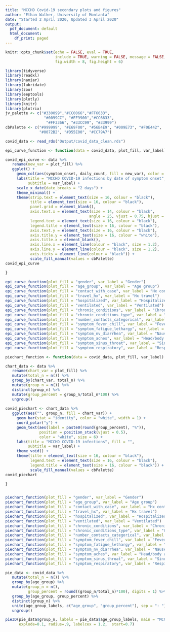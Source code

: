 ```yaml
---
title: "MCCHD Covid-19 secondary plots and figures"
author: "Ethan Walker, University of Montanta"
date: "Started 2 April 2020, Updated 3 April 2020"
output:
  pdf_document: default
  html_document:
    df_print: paged
---
```


```r
knitr::opts_chunk$set(echo = FALSE, eval = TRUE, 
                      include = TRUE, warning = FALSE, message = FALSE,
                      fig.width = 8, fig.height = 6)
```

```r
library(tidyverse)
library(readxl)
library(naniar)
library(lubridate)
library(zoo)
library(eeptools)
library(plotly)
library(knitr)
library(plotrix)
jv_palette <- c("#330099","#CC0066","#FF6633", 
                 "#0099CC", "#FF9900","#CC6633",
                  "#FF3366", "#33CC99", "#33999")
cbPalette <- c("#999999", "#E69F00", "#56B4E9", "#009E73", "#F0E442", 
               "#0072B2", "#D55E00", "#CC79A7")
```


```r
covid_data <- read_rds("Output/covid_data_clean.rds")
```


```r
epi_curve_function <- function(data = covid_data, plot_fill, var_label) {

covid_epi_curve <- data %>% 
   rename(new_var = plot_fill) %>% 
   ggplot() +
     geom_col(aes(symptom_onset, daily_count, fill = new_var), color = "black") +
     labs(title = "MCCHD COVID-19 infections by date of symptom onset", fill = "",
          subtitle = var_label) +
     scale_x_date(date_breaks = "2 days") +
     theme_minimal() +
     theme(strip.text = element_text(size = 16, colour = "black"),
           title = element_text(size = 16, colour = "black"),
           panel.grid = element_blank(),
           axis.text.x = element_text(size = 14, colour = "black", 
                                     angle = 25, vjust = 0.75, hjust = 0.9),
           legend.text = element_text(size = 16, colour = "black"),
           legend.title = element_text(size = 16, colour = "black"),
           axis.text.y = element_text(size = 16, colour = "black"),
           axis.title.y = element_text(size = 16, colour = "white"),
           axis.title.x = element_blank(),
           axis.line.x = element_line(colour = "black", size = 1.2), 
           axis.line.y = element_line(colour = "black", size = 1.2), 
           axis.ticks = element_line(colour = "black")) +
           scale_fill_manual(values = cbPalette)
covid_epi_curve

}

epi_curve_function(plot_fill = "gender", var_label = "Gender")
epi_curve_function(plot_fill = "age_group", var_label = "Age group")
epi_curve_function(plot_fill = "contact_with_case", var_label = "Hx contact with a Covid case")
epi_curve_function(plot_fill = "travel_hx", var_label = "Hx travel")
epi_curve_function(plot_fill = "hospitalized", var_label = "Hospitalized")
epi_curve_function(plot_fill = "ventilated", var_label = "Ventilated")
epi_curve_function(plot_fill = "chronic_conditions", var_label = "Chronic conditions")
epi_curve_function(plot_fill = "chronic_conditions_type", var_label = "Chronic conditions type")
epi_curve_function(plot_fill = "number_contacts_categorical", var_label = "Number of contacts")
epi_curve_function(plot_fill = "symptom_fever_chill", var_label = "Fever/chills")
epi_curve_function(plot_fill = "symptom_fatigue_lethargy", var_label = "Fatigue/lethargy")
epi_curve_function(plot_fill = "symptom_nv_diarrhea", var_label = "Nausea/vomiting/diarrhea")
epi_curve_function(plot_fill = "symptom_aches", var_label = "Head/body aches")
epi_curve_function(plot_fill = "symptom_sinus_throat", var_label = "Sinus/throat symptoms")
epi_curve_function(plot_fill = "symptom_respiratory", var_label = "Respiratory symptoms")
```


```r
piechart_function <- function(data = covid_data, plot_fill, var_label) {

chart_data <- data %>% 
   rename(chart_var = plot_fill) %>% 
   mutate(total_n = n()) %>% 
   group_by(chart_var, total_n) %>% 
   mutate(group_n = n()) %>% 
   distinct(group_n) %>% 
   mutate(group_percent = group_n/total_n*100) %>% 
   ungroup()
   
covid_piechart <- chart_data %>% 
   ggplot(aes("", group_n, fill = chart_var)) +
     geom_bar(stat = "identity", color = "white", width = 1) +
     coord_polar("y") +
     geom_text(aes(label = paste0(round(group_percent), "%")), 
               position = position_stack(vjust = 0.5),
               color = "white", size = 6) +
     labs(title = "MCCHD COVID-19 infections", fill = "",
          subtitle = var_label) + 
     theme_void() +
     theme(title = element_text(size = 16, colour = "black"),
           legend.text = element_text(size = 16, colour = "black"),
           legend.title = element_text(size = 16, colour = "black")) +
           scale_fill_manual(values = cbPalette)
covid_piechart

}


piechart_function(plot_fill = "gender", var_label = "Gender")
piechart_function(plot_fill = "age_group", var_label = "Age group")
piechart_function(plot_fill = "contact_with_case", var_label = "Hx contact with a Covid case")
piechart_function(plot_fill = "travel_hx", var_label = "Hx travel")
piechart_function(plot_fill = "hospitalized", var_label = "Hospitalized")
piechart_function(plot_fill = "ventilated", var_label = "Ventilated")
piechart_function(plot_fill = "chronic_conditions", var_label = "Chronic conditions")
piechart_function(plot_fill = "chronic_conditions_type", var_label = "Chronic conditions type")
piechart_function(plot_fill = "number_contacts_categorical", var_label = "Number of contacts")
piechart_function(plot_fill = "symptom_fever_chill", var_label = "Fever/chills")
piechart_function(plot_fill = "symptom_fatigue_lethargy", var_label = "Fatigue/lethargy")
piechart_function(plot_fill = "symptom_nv_diarrhea", var_label = "Nausea/vomiting/diarrhea")
piechart_function(plot_fill = "symptom_aches", var_label = "Head/body aches")
piechart_function(plot_fill = "symptom_sinus_throat", var_label = "Sinus/throat symptoms")
piechart_function(plot_fill = "symptom_respiratory", var_label = "Respiratory symptoms")
```



```r
pie_data <- covid_data %>% 
   mutate(total_n = n()) %>% 
   group_by(age_group) %>% 
   mutate(group_n = n(),
          group_percent = round((group_n/total_n)*100), digits = 1) %>% 
   group_by(age_group, group_percent) %>% 
   distinct(group_n) %>% 
   unite(age_group_labels, c("age_group", "group_percent"), sep = ": ") %>% 
   ungroup()

pie3D(pie_data$group_n, labels = pie_data$age_group_labels, main = "MCCHD Covid19 Cases", 
      explode=0.1, radius=.9, labelcex = 1.2,  start=0.7)
```

